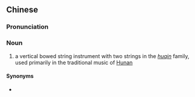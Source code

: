 ==Chinese==
{{zh-forms}}

===Pronunciation===
{{zh-pron
|m=dàtǒng
|cat=n
}}

===Noun===
{{zh-noun}}

# a vertical bowed string instrument with two strings in the ''[[huqin]]'' family, used primarily in the traditional music of [[Hunan]]

====Synonyms====
* {{zh-l|花鼓大筒}}

{{zh-cat|Musical instruments}}